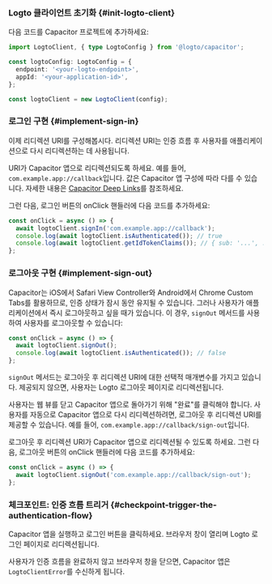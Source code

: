 
### Logto 클라이언트 초기화 \{#init-logto-client}

다음 코드를 Capacitor 프로젝트에 추가하세요:

```ts
import LogtoClient, { type LogtoConfig } from '@logto/capacitor';

const logtoConfig: LogtoConfig = {
  endpoint: '<your-logto-endpoint>',
  appId: '<your-application-id>',
};

const logtoClient = new LogtoClient(config);
```

### 로그인 구현 \{#implement-sign-in}

<SignInFlowSummary />

이제 리디렉션 URI를 구성해봅시다. 리디렉션 URI는 인증 흐름 후 사용자를 애플리케이션으로 다시 리디렉션하는 데 사용됩니다.

URI가 Capacitor 앱으로 리디렉션되도록 하세요. 예를 들어, `com.example.app://callback`입니다. 값은 Capacitor 앱 구성에 따라 다를 수 있습니다. 자세한 내용은 [Capacitor Deep Links](https://capacitorjs.com/docs/guides/deep-links)를 참조하세요.

그런 다음, 로그인 버튼의 onClick 핸들러에 다음 코드를 추가하세요:

```ts
const onClick = async () => {
  await logtoClient.signIn('com.example.app://callback');
  console.log(await logtoClient.isAuthenticated()); // true
  console.log(await logtoClient.getIdTokenClaims()); // { sub: '...', ... }
};
```

### 로그아웃 구현 \{#implement-sign-out}

Capacitor는 iOS에서 Safari View Controller와 Android에서 Chrome Custom Tabs를 활용하므로, 인증 상태가 잠시 동안 유지될 수 있습니다. 그러나 사용자가 애플리케이션에서 즉시 로그아웃하고 싶을 때가 있습니다. 이 경우, `signOut` 메서드를 사용하여 사용자를 로그아웃할 수 있습니다:

```ts
const onClick = async () => {
  await logtoClient.signOut();
  console.log(await logtoClient.isAuthenticated()); // false
};
```

`signOut` 메서드는 로그아웃 후 리디렉션 URI에 대한 선택적 매개변수를 가지고 있습니다. 제공되지 않으면, 사용자는 Logto 로그아웃 페이지로 리디렉션됩니다.

사용자는 웹 뷰를 닫고 Capacitor 앱으로 돌아가기 위해 "완료"를 클릭해야 합니다. 사용자를 자동으로 Capacitor 앱으로 다시 리디렉션하려면, 로그아웃 후 리디렉션 URI를 제공할 수 있습니다. 예를 들어, `com.example.app://callback/sign-out`입니다.

로그아웃 후 리디렉션 URI가 Capacitor 앱으로 리디렉션될 수 있도록 하세요. 그런 다음, 로그아웃 버튼의 onClick 핸들러에 다음 코드를 추가하세요:

```ts
const onClick = async () => {
  await logtoClient.signOut('com.example.app://callback/sign-out');
};
```

### 체크포인트: 인증 흐름 트리거 \{#checkpoint-trigger-the-authentication-flow}

Capacitor 앱을 실행하고 로그인 버튼을 클릭하세요. 브라우저 창이 열리며 Logto 로그인 페이지로 리디렉션됩니다.

사용자가 인증 흐름을 완료하지 않고 브라우저 창을 닫으면, Capacitor 앱은 `LogtoClientError`를 수신하게 됩니다.
